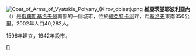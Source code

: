 {{coord|58|36|N|49|39|E|display=title}}
[[File:Coat_of_Arms_of_Vyatskie_Polyany_(Kirov_oblast).png|right]]
'''維亞茨基耶波利亞內'''（{{lang-ru|Вя́тские Поля́ны}}）是[[俄羅斯|俄羅斯]][[基洛夫州|基洛夫州]]南部的一個城市，位於[[維亞特卡河|維亞特卡河]]畔，距[[基洛夫_(基洛夫州)|基洛夫]]東南350公里。2002年人口40,282人。

1596年建立，1942年設市。
{{Russia-geo-stub}}
{{基洛夫州行政區劃}}
[[Category:基洛夫州城市|П]]